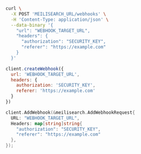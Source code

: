 <CodeGroup>

```bash cURL
curl \
  -X POST 'MEILISEARCH_URL/webhooks' \
  -H 'Content-Type: application/json' \
  --data-binary '{
    "url": "WEBHOOK_TARGET_URL",
    "headers": {
      "authorization": "SECURITY_KEY",
      "referer": "https://example.com"
    }
  }'
```

```javascript JS
client.createWebhook({
  url: 'WEBHOOK_TARGET_URL',
  headers: {
    authorization: 'SECURITY_KEY',
    referer: 'https://example.com'
  }
})
```

```go Go
client.AddWebhook(&meilisearch.AddWebhookRequest{
  URL: "WEBHOOK_TARGET_URL",
  Headers: map[string]string{
    "authorization": "SECURITY_KEY",
    "referer": "https://example.com"
  },
});
```
</CodeGroup>